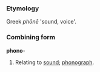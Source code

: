 ===Etymology===
Greek ''ph&#333;n&#275;'' 'sound, voice'.

===Combining form===
'''phono'''-
# Relating to [[sound]]; [[phonograph]].